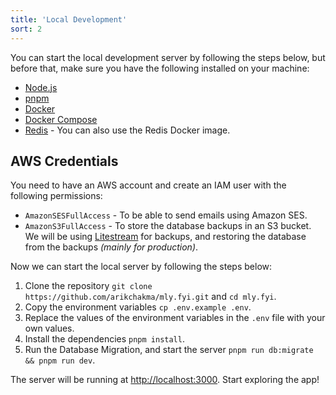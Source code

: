```yaml
---
title: 'Local Development'
sort: 2
---
```


You can start the local development server by following the steps below, but before that, make sure you have the following installed on your machine:

- [Node.js](https://nodejs.org/en/download/)
- [pnpm](https://pnpm.io/installation)
- [Docker](https://docs.docker.com/get-docker/)
- [Docker Compose](https://docs.docker.com/compose/install/)
- [Redis](https://redis.io/download) - You can also use the Redis Docker image.

## AWS Credentials

You need to have an AWS account and create an IAM user with the following permissions:

- `AmazonSESFullAccess` - To be able to send emails using Amazon SES.
- `AmazonS3FullAccess` - To store the database backups in an S3 bucket. We will be using [Litestream](https://litestream.io/install/) for backups, and restoring the database from the backups _(mainly for production)_.

Now we can start the local server by following the steps below:

1. Clone the repository `git clone https://github.com/arikchakma/mly.fyi.git` and `cd mly.fyi`.
2. Copy the environment variables `cp .env.example .env`.
3. Replace the values of the environment variables in the `.env` file with your own values.
4. Install the dependencies `pnpm install`.
5. Run the Database Migration, and start the server `pnpm run db:migrate && pnpm run dev`.

The server will be running at [http://localhost:3000](http://localhost:3000). Start exploring the app!
